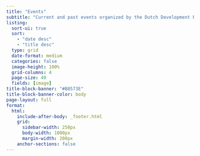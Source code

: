 ```yaml
---
title: "Events"
subtitle: "Current and past events organized by the Dutch Development Economics Network (DuDE)"
listing:
  sort-ui: true
  sort: 
    - "date desc"
    - "title desc"
  type: grid
  date-format: medium
  categories: false
  image-height: 100%
  grid-columns: 4
  page-size: 40
  fields: [image]
title-block-banner: "#B8573E"
title-block-banner-color: body
page-layout: full
format:
  html:
    include-after-body: _footer.html
    grid:
      sidebar-width: 250px
      body-width: 1000px
      margin-width: 200px
    anchor-sections: false
---
```



